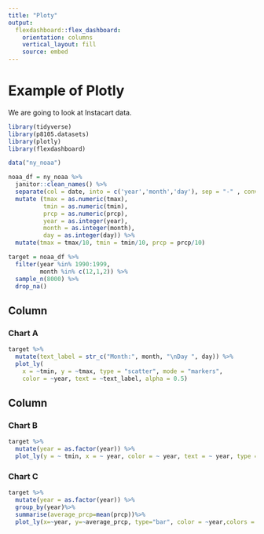 ```yaml
---
title: "Ploty"
output: 
  flexdashboard::flex_dashboard:
    orientation: columns
    vertical_layout: fill
    source: embed
---
```


# Example of Plotly

We are going to look at Instacart data.

```r
library(tidyverse)
library(p8105.datasets)
library(plotly)
library(flexdashboard)
```

```r
data("ny_noaa")
```


```r
noaa_df = ny_noaa %>%
  janitor::clean_names() %>% 
  separate(col = date, into = c('year','month','day'), sep = "-" , convert = TRUE) %>%
  mutate (tmax = as.numeric(tmax),
          tmin = as.numeric(tmin),
          prcp = as.numeric(prcp),
          year = as.integer(year),
          month = as.integer(month),
          day = as.integer(day)) %>% 
  mutate(tmax = tmax/10, tmin = tmin/10, prcp = prcp/10)

target = noaa_df %>% 
  filter(year %in% 1990:1999,
         month %in% c(12,1,2)) %>% 
  sample_n(8000) %>%
  drop_na()
```

Column {data-width=650}
-----------------------------------------------------------------------

### Chart A

```r
target %>%
  mutate(text_label = str_c("Month:", month, "\nDay ", day)) %>% 
  plot_ly(
    x = ~tmin, y = ~tmax, type = "scatter", mode = "markers",
    color = ~year, text = ~text_label, alpha = 0.5)
```

Column {data-width=350}
-----------------------------------------------------------------------

### Chart B

```r
target %>% 
  mutate(year = as.factor(year)) %>% 
  plot_ly(y = ~ tmin, x = ~ year, color = ~ year, text = ~ year, type = "box", colors = "viridis")
```

### Chart C

```r
target %>% 
  mutate(year = as.factor(year)) %>% 
  group_by(year)%>%
  summarise(average_prcp=mean(prcp))%>%
  plot_ly(x=~year, y=~average_prcp, type="bar", color = ~year,colors = "viridis")
```

